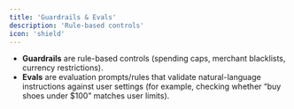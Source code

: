 ```yaml
---
title: 'Guardrails & Evals'
description: 'Rule-based controls'
icon: 'shield'
---
```


*   **Guardrails** are rule-based controls (spending caps, merchant blacklists, currency restrictions).
*   **Evals** are evaluation prompts/rules that validate natural-language instructions against user settings (for example, checking whether “buy shoes under $100” matches user limits).